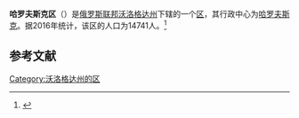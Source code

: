 {{Infobox Settlement
| official_name = 哈罗夫斯克区
| native_name = Харовский район
| image_flag =  Flag of Kharovsky rayon (Vologda oblast).png
| image_shield =  Gerb-Harovsky-region.jpg
| image_map =  Location of Kharovsky District (Vologda Oblast).svg
| settlement_type = [[区_(苏联)|区]]
| subdivision_type = [[国家|国家]]
| subdivision_type1 = [[州_(俄罗斯)|州]]
| subdivision_name = {{RUS}}
| subdivision_name1 = [[沃洛格达州|沃洛格达州]]
| seat_type = 行政中心
| seat = [[哈罗夫斯克|哈罗夫斯克]]
| population_as_of=2016
| population_footnotes = <ref name=stat />
| population_total = 14741
| timezone = [[莫斯科时间|MSK]]
| utc_offset = +3
}}
'''哈罗夫斯克区'''（{{lang-ru|Харовский район}}）是[[俄罗斯联邦|俄罗斯联邦]][[沃洛格达州|沃洛格达州]]下辖的一个[[区_(苏联)|区]]，其行政中心为[[哈罗夫斯克|哈罗夫斯克]]。据2016年统计，该区的人口为14741人。<ref name=stat>{{cite web | url = http://www.gks.ru/free_doc/doc_2016/bul_dr/mun_obr2016.rar | title = Численность населения Российской Федерации по муниципальным образованиям на 1 января 2016 года | language = ru | accessdate = 2016-12-21 | archive-date = 2019-05-13 | archive-url = https://web.archive.org/web/20190513150350/http://www.gks.ru/free_doc/doc_2016/bul_dr/mun_obr2016.rar | dead-url = no }}</ref>

== 参考文献 ==
{{reflist}}

{{Russia-stub}}

[[Category:沃洛格达州的区|Category:沃洛格达州的区]]